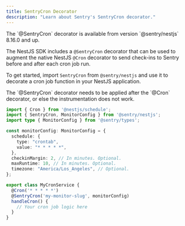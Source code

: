 ```yaml
---
title: SentryCron Decorator
description: "Learn about Sentry's SentryCron decorator."
---
```


<Note>
  The `@SentryCron` decorator is available from version `@sentry/nestjs` 8.16.0 and up.
</Note>

The NestJS SDK includes a `@SentryCron` decorator that can be used to augment the native NestJS `@Cron` decorator to
send check-ins to Sentry before and after each cron job run.

To get started, import `SentryCron` from `@sentry/nestjs` and use it to decorate a cron job function in your NestJS application.

<Note>
  The `@SentryCron` decorator needs to be applied after the `@Cron` decorator, or else the instrumentation does not work.
</Note>

```typescript
import { Cron } from '@nestjs/schedule';
import { SentryCron, MonitorConfig } from '@sentry/nestjs';
import type { MonitorConfig } from '@sentry/types';

const monitorConfig: MonitorConfig = {
  schedule: {
    type: "crontab",
    value: "* * * * *",
  },
  checkinMargin: 2, // In minutes. Optional.
  maxRuntime: 10, // In minutes. Optional.
  timezone: "America/Los_Angeles", // Optional.
};

export class MyCronService {
  @Cron('* * * * *')
  @SentryCron('my-monitor-slug', monitorConfig)
  handleCron() {
    // Your cron job logic here
  }
}
```
